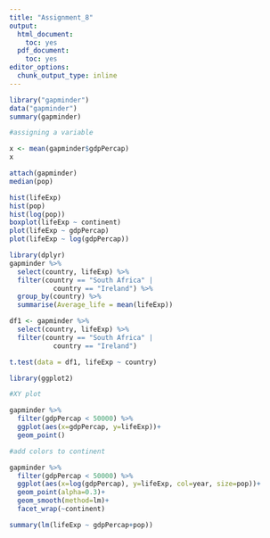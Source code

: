 ---
title: "Assignment_8"
output:
  html_document:
    toc: yes
  pdf_document:
    toc: yes
editor_options:
  chunk_output_type: inline
---


```{r install, load, and use gapminder}

library("gapminder")
data("gapminder")
summary(gapminder)

#assigning a variable

x <- mean(gapminder$gdpPercap)
x

attach(gapminder)
median(pop)

```

```{r plots for gapminder after attaching}


hist(lifeExp)
hist(pop)
hist(log(pop))
boxplot(lifeExp ~ continent)
plot(lifeExp ~ gdpPercap)
plot(lifeExp ~ log(gdpPercap))
```
```{r Dataset manipulation}

library(dplyr)
gapminder %>%
  select(country, lifeExp) %>%
  filter(country == "South Africa" |
           country == "Ireland") %>%
  group_by(country) %>%
  summarise(Average_life = mean(lifeExp))


```
```{r T-test}


df1 <- gapminder %>%
  select(country, lifeExp) %>%
  filter(country == "South Africa" |
           country == "Ireland")

t.test(data = df1, lifeExp ~ country)


```

```{r ggplot2 segment}

library(ggplot2)

#XY plot

gapminder %>%
  filter(gdpPercap < 50000) %>%
  ggplot(aes(x=gdpPercap, y=lifeExp))+
  geom_point()

#add colors to continent

gapminder %>%
  filter(gdpPercap < 50000) %>%
  ggplot(aes(x=log(gdpPercap), y=lifeExp, col=year, size=pop))+
  geom_point(alpha=0.3)+
  geom_smooth(method=lm)+
  facet_wrap(~continent)

```
```{r linear model}


summary(lm(lifeExp ~ gdpPercap+pop))


```

